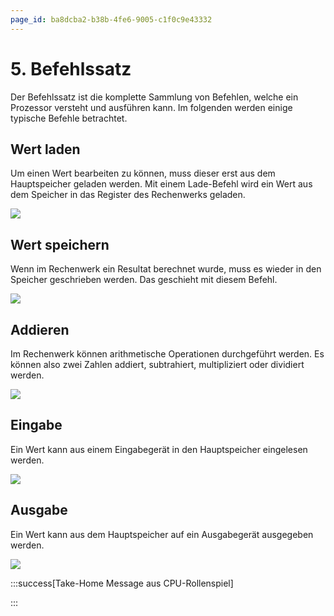 ```yaml
---
page_id: ba8dcba2-b38b-4fe6-9005-c1f0c9e43332
---
```


# 5. Befehlssatz

Der Befehlssatz ist die komplette Sammlung von Befehlen, welche ein Prozessor versteht und ausführen kann. Im folgenden werden einige typische Befehle betrachtet.

## Wert laden

Um einen Wert bearbeiten zu können, muss dieser erst aus dem Hauptspeicher geladen werden. Mit einem Lade-Befehl wird ein Wert aus dem Speicher in das Register des Rechenwerks geladen.

![](images/05-load.svg)

## Wert speichern

Wenn im Rechenwerk ein Resultat berechnet wurde, muss es wieder in den Speicher geschrieben werden. Das geschieht mit diesem Befehl.

![](images/05-store.svg)

## Addieren

Im Rechenwerk können arithmetische Operationen durchgeführt werden. Es können also zwei Zahlen addiert, subtrahiert, multipliziert oder dividiert werden.

![](images/05-add.svg)

## Eingabe

Ein Wert kann aus einem Eingabegerät in den Hauptspeicher eingelesen werden.

![](images/05-input.svg)

## Ausgabe

Ein Wert kann aus dem Hauptspeicher auf ein Ausgabegerät ausgegeben werden.

![](images/05-output.svg)


:::success[Take-Home Message aus CPU-Rollenspiel]

<Answer type="text" id="c7958ed6-c67d-4154-8051-6d9c1fadd5e2" />

:::
